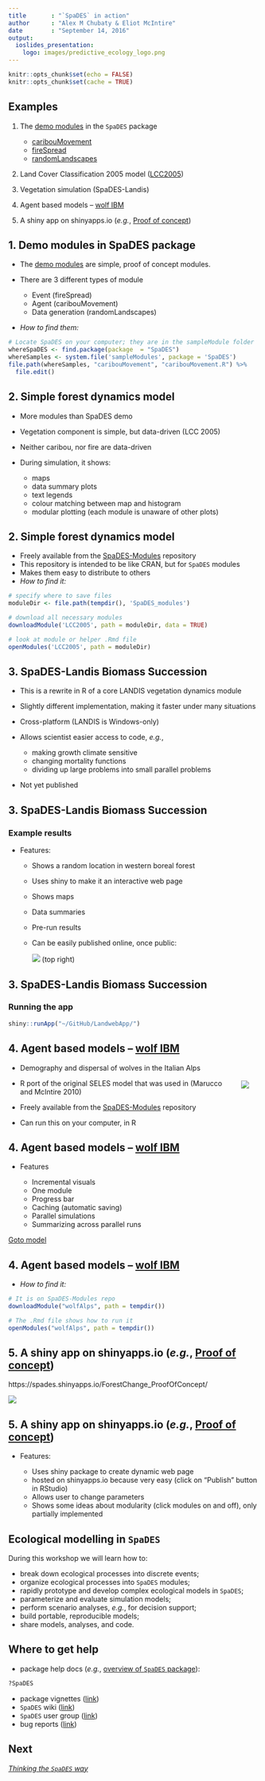 ```yaml
---
title       : "`SpaDES` in action"
author      : "Alex M Chubaty & Eliot McIntire"
date        : "September 14, 2016"
output:
  ioslides_presentation:
    logo: images/predictive_ecology_logo.png
---
```


```r
knitr::opts_chunk$set(echo = FALSE)
knitr::opts_chunk$set(cache = TRUE)
```

## Examples
 
1. The [demo modules](https://github.com/PredictiveEcology/SpaDES/blob/master/inst/sampleModules/SpaDES_sampleModules/SpaDES_sampleModules.Rmd) in the `SpaDES` package
  
    - [caribouMovement](https://github.com/PredictiveEcology/SpaDES/blob/master/inst/sampleModules/caribouMovement/caribouMovement.R)  
    - [fireSpread](https://github.com/PredictiveEcology/SpaDES/blob/master/inst/sampleModules/fireSpread/fireSpread.R)  
    - [randomLandscapes](https://github.com/PredictiveEcology/SpaDES/blob/master/inst/sampleModules/randomLandscapes/randomLandscapes.R)  
            
2. Land Cover Classification 2005 model ([LCC2005](http://htmlpreview.github.io/?https://github.com/PredictiveEcology/SpaDES-modules/blob/master/modules/LCC2005/LCC2005.html))

3. Vegetation simulation (SpaDES-Landis)

4. Agent based models – [wolf IBM](http://htmlpreview.github.io/?https://github.com/PredictiveEcology/SpaDES-modules/blob/master/modules/wolfAlps/wolfAlps.html)

5. A shiny app on shinyapps.io (*e.g.*, [Proof of concept](https://spades.shinyapps.io/ForestChange_ProofOfConcept/))

## 1. Demo modules in SpaDES package

- The [demo modules](https://github.com/PredictiveEcology/SpaDES/blob/development/inst/sampleModules/SpaDES_sampleModules/SpaDES_sampleModules.Rmd) are simple, proof of concept modules.
- There are 3 different types of module

    - Event (fireSpread)
    - Agent (caribouMovement)
    - Data generation (randomLandscapes)
    
- *How to find them:*

```r
# Locate SpaDES on your computer; they are in the sampleModule folder
whereSpaDES <- find.package(package  = "SpaDES")
whereSamples <- system.file('sampleModules', package = 'SpaDES')
file.path(whereSamples, "caribouMovement", "caribouMovement.R") %>%
  file.edit()
```

## 2. Simple forest dynamics model

- More modules than SpaDES demo
- Vegetation component is simple, but data-driven (LCC 2005)
- Neither caribou, nor fire are data-driven
- During simulation, it shows:

    - maps 
    - data summary plots 
    - text legends
    - colour matching between map and histogram
    - modular plotting (each module is unaware of other plots)

## 2. Simple forest dynamics model

- Freely available from the [SpaDES-Modules](http://github.com/PredictiveEcology/SpaDES-Modules) repository
- This repository is intended to be like CRAN, but for `SpaDES` modules
- Makes them easy to distribute to others
- *How to find it:*

```r
# specify where to save files
moduleDir <- file.path(tempdir(), 'SpaDES_modules')

# download all necessary modules
downloadModule('LCC2005', path = moduleDir, data = TRUE)

# look at module or helper .Rmd file
openModules('LCC2005', path = moduleDir) 
```

## 3. SpaDES-Landis Biomass Succession 

- This is a rewrite in R of a core LANDIS vegetation dynamics module
- Slightly different implementation, making it faster under many situations
- Cross-platform (LANDIS is Windows-only)
- Allows scientist easier access to code, *e.g.*, 

    - making growth climate sensitive
    - changing mortality functions
    - dividing up large problems into small parallel problems

- Not yet published
    
## 3. SpaDES-Landis Biomass Succession 

### Example results

- Features:

    - Shows a random location in western boreal forest
    - Uses shiny to make it an interactive web page
    - Shows maps
    - Data summaries
    - Pre-run results
    - Can be easily published online, once public:
    
        ![](images/screenshot-rstudio-publish.png) (top right)

## 3. SpaDES-Landis Biomass Succession 

### Running the app

```r
shiny::runApp("~/GitHub/LandwebApp/")
```


## 4. Agent based models – [wolf IBM](http://htmlpreview.github.io/?https://github.com/PredictiveEcology/SpaDES-modules/blob/master/modules/wolfAlps/wolfAlps.html)

<div class="align-right" style="float:right; margin: 20px">
  ![](images/wolves.jpg)
</div>
  
- Demography and dispersal of wolves in the Italian Alps
- R port of the original SELES model that was used in (Marucco and McIntire 2010)
- Freely available from the [SpaDES-Modules](http://github.com/PredictiveEcology/SpaDES-Modules) repository

- Can run this on your computer, in R

## 4. Agent based models – [wolf IBM](http://htmlpreview.github.io/?https://github.com/PredictiveEcology/SpaDES-modules/blob/master/modules/wolfAlps/wolfAlps.html)

- Features

    - Incremental visuals
    - One module
    - Progress bar
    - Caching (automatic saving)
    - Parallel simulations
    - Summarizing across parallel runs

[Goto model](http://htmlpreview.github.io/?https://github.com/PredictiveEcology/SpaDES-modules/blob/master/modules/wolfAlps/wolfAlps.html)
    
## 4. Agent based models – [wolf IBM](http://htmlpreview.github.io/?https://github.com/PredictiveEcology/SpaDES-modules/blob/master/modules/wolfAlps/wolfAlps.html)

- *How to find it:*

```r
# It is on SpaDES-Modules repo
downloadModule("wolfAlps", path = tempdir())

# The .Rmd file shows how to run it
openModules("wolfAlps", path = tempdir())
```

## 5. A shiny app on shinyapps.io (*e.g.*, [Proof of concept](https://spades.shinyapps.io/ForestChange_ProofOfConcept/))

  https://spades.shinyapps.io/ForestChange_ProofOfConcept/
  
<div class="centered">
![](images/screenshot-proof-of-concept-app.png)
</div>

## 5. A shiny app on shinyapps.io (*e.g.*, [Proof of concept](https://spades.shinyapps.io/ForestChange_ProofOfConcept/))

- Features:

    - Uses shiny package to create dynamic web page
    - hosted on shinyapps.io because very easy (click on "Publish" button in RStudio)
    - Allows user to change parameters
    - Shows some ideas about modularity (click modules on and off), only partially implemented


## Ecological modelling in `SpaDES`

During this workshop we will learn how to:

- break down ecological processes into discrete events;
- organize ecological processes into `SpaDES` modules;
- rapidly prototype and develop complex ecological models in `SpaDES`;
- parameterize and evaluate simulation models;
- perform scenario analyses, *e.g.*, for decision support;
- build portable, reproducible models;
- share models, analyses, and code.

## Where to get help

- package help docs (*e.g.*, [overview of `SpaDES` package](http://www.rdocumentation.org/packages/SpaDES/versions/1.2.0/topics/SpaDES-package)):

```r
?SpaDES
```

- package vignettes ([link](https://github.com/PredictiveEcology/SpaDES/wiki/Help-Vignettes))
- `SpaDES` wiki ([link](https://github.com/PredictiveEcology/SpaDES/wiki/))
- `SpaDES` user group ([link](https://groups.google.com/d/forum/spades-users))
- bug reports ([link](https://github.com/PredictiveEcology/SpaDES/issues/))

## Next

*[Thinking the `SpaDES` way](http://Rpubs.com/PredictiveEcology/SpaDES-Intro-02-thinking-the-spades-way)*

